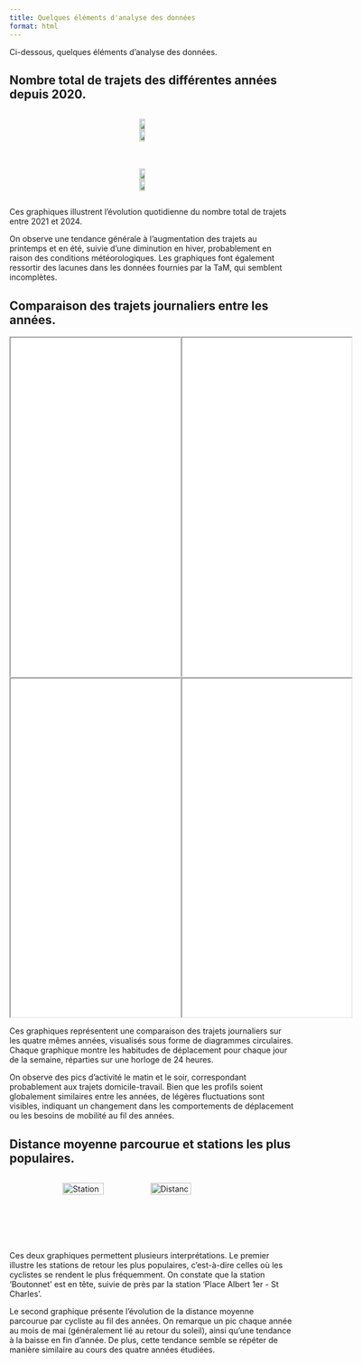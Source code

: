 ```yaml
---
title: Quelques éléments d'analyse des données
format: html
---
```


Ci-dessous, quelques éléments d'analyse des données.

## Nombre total de trajets des différentes années depuis 2020.


<div style="display: flex; justify-content: space-around; align-items: center; margin-bottom: 20px;">
  <img src="projet1_files/figure-html/Nb_trajet_par_2021.png" style="width: 48%; height: auto;">
  <img src="projet1_files/figure-html/Nb_trajet_par_2022.png" style="width: 48%; height: auto;">
</div>

<div style="display: flex; justify-content: space-around; align-items: center;">
  <img src="projet1_files/figure-html/Nb_trajet_par_2023.png" style="width: 48%; height: auto;">
  <img src="projet1_files/figure-html/Nb_trajet_par_2024.png" style="width: 48%; height: auto;">
</div>

:::{.wide-text}
Ces graphiques illustrent l'évolution quotidienne du nombre total de trajets entre 2021 et 2024. 

On observe une tendance générale à l'augmentation des trajets au printemps et en été, suivie d'une diminution en hiver, probablement en raison des conditions météorologiques. Les graphiques font également ressortir des lacunes dans les données fournies par la TaM, qui semblent incomplètes. 
:::

## Comparaison des trajets journaliers entre les années.

<div style="display: flex; justify-content: space-around;">
<iframe src="projet1_files/figure-html/graphique_distance_jour_2021.html" width="100%" class="crop-bottom" height="600"></iframe>
<iframe src="projet1_files/figure-html/graphique_distance_jour_2022.html" width="100%" class="crop-bottom" height="600"></iframe>
</div>

<div style="display: flex; justify-content: space-around;">
<iframe src="projet1_files/figure-html/graphique_distance_jour_2023.html" width="100%" class="crop-bottom" height="600"></iframe>
<iframe src="projet1_files/figure-html/graphique_distance_jour_2024.html" width="100%" class="crop-bottom" height="600"></iframe>
</div>

:::{.wide-text}
Ces graphiques représentent une comparaison des trajets journaliers sur les quatre mêmes années, visualisés sous forme de diagrammes circulaires. Chaque graphique montre les habitudes de déplacement pour chaque jour de la semaine, réparties sur une horloge de 24 heures. 

On observe des pics d'activité le matin et le soir, correspondant probablement aux trajets domicile-travail. Bien que les profils soient globalement similaires entre les années, de légères fluctuations sont visibles, indiquant un changement dans les comportements de déplacement ou les besoins de mobilité au fil des années. 
:::

## Distance moyenne parcourue et stations les plus populaires.

<div style="display: flex; justify-content: space-around; gap: 20px;">
  <img src="projet1_files/figure-html/StationStat.png" alt="Station Stat" style="width: 48%; height: auto;">
  <img src="projet1_files/figure-html/Distance_par_mois_2021_2024.png" alt="Distance par mois 2021-2024" style="width: 48%; height: auto;">
</div>

:::{.wide-text}
Ces deux graphiques permettent plusieurs interprétations. Le premier illustre les stations de retour les plus populaires, c’est-à-dire celles où les cyclistes se rendent le plus fréquemment. On constate que la station 'Boutonnet' est en tête, suivie de près par la station 'Place Albert 1er - St Charles'.

Le second graphique présente l’évolution de la distance moyenne parcourue par cycliste au fil des années. On remarque un pic chaque année au mois de mai (généralement lié au retour du soleil), ainsi qu’une tendance à la baisse en fin d’année. De plus, cette tendance semble se répéter de manière similaire au cours des quatre années étudiées.
:::